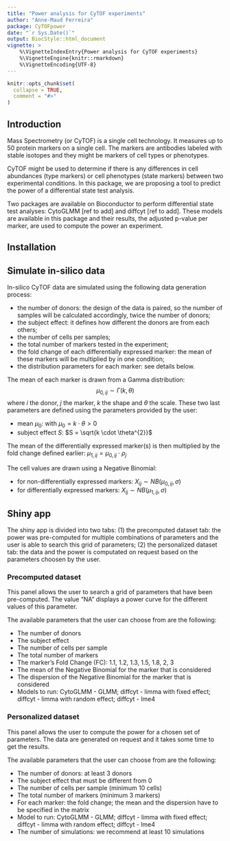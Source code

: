 ```yaml
---
title: "Power analysis for CyTOF experiments"
author: "Anne-Maud Ferreira"
package: CyTOFpower
date: "`r Sys.Date()`"
output: BiocStyle::html_document
vignette: >
    %\VignetteIndexEntry{Power analysis for CyTOF experiments}
    %\VignetteEngine{knitr::rmarkdown}
    %\VignetteEncoding{UTF-8}  
---
```


```r
knitr::opts_chunk$set(
  collapse = TRUE,
  comment = "#>"
)
```

## Introduction

Mass Spectrometry (or CyTOF) is a single cell technology. It measures up to 
50 protein markers on a single cell. The markers are antibodies labeled with 
stable isotopes and they might be markers of cell types or phenotypes.

CyTOF might be used to determine if there is any differences in cell abundances 
(type markers) or cell phenotypes (state markers) between two experimental 
conditions. In this package, we are proposing a tool to predict the power of a 
differential state test analysis.

Two packages are available on Bioconductor to perform differential state test 
analyses: CytoGLMM [ref to add] and diffcyt [ref to add].
These models are available in this package and their results, the adjusted p-value
per marker, are used to compute the power an experiment.

## Installation

## Simulate in-silico data

In-silico CyTOF data are simulated using the following data generation process:

- the number of donors: the design of the data is paired, so the number of samples
will be calculated accordingly, twice the number of donors;
- the subject effect: it defines how different the donors are from each others;
- the number of cells per samples;
- the total number of markers tested in the experiment;
- the fold change \rho of each differentially expressed marker: the mean of these
markers will be multiplied by \rho in one condition;
- the distribution parameters for each marker: see details below.

The mean of each marker is drawn from a Gamma distribution: 
$$\mu_{0,ij} \sim \Gamma(k, θ)$$
where $i$ the donor, $j$ the marker, $k$ the shape and $\theta$ the scale. 
These two last parameters are defined using the parameters provided by the user: 

- mean $\mu_{0}$: with $\mu_{0} = k  \cdot \theta > 0$
- subject effect $S$: $S = \sqrt{k  \cdot \theta^{2}}$

The mean of the differentially expressed marker(s) is then multiplied by the 
fold change defined earlier: $\mu_{1,ij}= \mu_{0,ij} \cdot \rho_j$


The cell values are drawn using a Negative Binomial:

- for non-differentially expressed markers: $X_{ij} \sim NB(\mu_{0,ij}, \sigma)$
- for differentially expressed markers: $X_{ij} \sim NB(\mu_{1,ij}, \sigma)$


## Shiny app

The shiny app is divided into two tabs: (1) the precomputed dataset tab: the
power was pre-computed for multiple combinations of parameters and the user is
able to search this grid of parameters; (2) the personalized dataset tab: the 
data and the power is computated on request based on the parameters choosen by
the user.

### Precomputed dataset 

This panel allows the user to search a grid of parameters that have been pre-computed. 
The value "NA" displays a power curve for the different values of this parameter.

The available parameters that the user can choose from are the following:

- The number of donors
- The subject effect
- The number of cells per sample
- The total number of markers
- The marker’s Fold Change (FC): 1.1, 1.2, 1.3, 1.5, 1.8, 2, 3
- The mean of the Negative Binomial for the marker that is considered
- The dispersion of the Negative Binomial for the marker that is considered
- Models to run: CytoGLMM - GLMM; diffcyt - limma with fixed effect; 
diffcyt - limma with random effect; diffcyt - lme4

### Personalized dataset
This panel allows the user to compute the power for a chosen set of parameters. 
The data are generated on request and it takes some time to get the results.

The available parameters that the user can choose from are the following:

- The number of donors: at least 3 donors
- The subject effect that must be different from 0
- The number of cells per sample (minimum 10 cells)
- The total number of markers (minimum 3 markers)
- For each marker: the fold change; the mean and the dispersion have to be 
specified in the matrix
- Model to run: CytoGLMM - GLMM; diffcyt - limma with fixed effect; 
diffcyt - limma with random effect; diffcyt - lme4
- The number of simulations: we recommend at least 10 simulations



